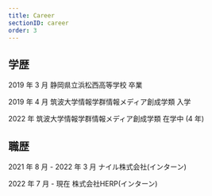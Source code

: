 ```yaml
---
title: Career
sectionID: career
order: 3
---
```


## 学歴

2019 年 3 月 静岡県立浜松西高等学校 卒業

2019 年 4 月 筑波大学情報学群情報メディア創成学類 入学

2022 年 筑波大学情報学群情報メディア創成学類 在学中 (4 年)

## 職歴

2021 年 8 月 - 2022 年 3 月 ナイル株式会社(インターン)

2022 年 7 月 - 現在 株式会社HERP(インターン)
